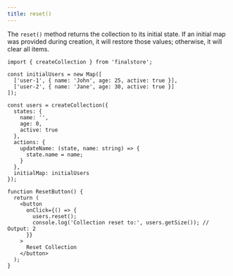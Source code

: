 ```yaml
---
title: reset()
---
```


The `reset()` method returns the collection to its initial state. If an initial map was provided during creation, it will restore those values; otherwise, it will clear all items.

```tsx
import { createCollection } from 'finalstore';

const initialUsers = new Map([
  ['user-1', { name: 'John', age: 25, active: true }],
  ['user-2', { name: 'Jane', age: 30, active: true }]
]);

const users = createCollection({
  states: {
    name: '',
    age: 0,
    active: true
  },
  actions: {
    updateName: (state, name: string) => {
      state.name = name;
    }
  },
  initialMap: initialUsers
});

function ResetButton() {
  return (
    <button
      onClick={() => {
        users.reset();
        console.log('Collection reset to:', users.getSize()); // Output: 2
      }}
    >
      Reset Collection
    </button>
  );
}
```
